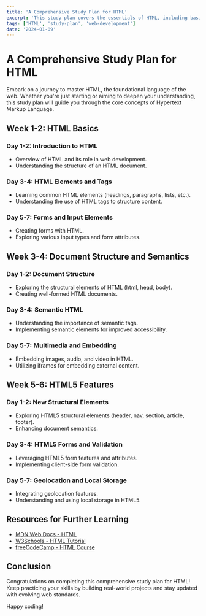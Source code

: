 ```yaml
---
title: 'A Comprehensive Study Plan for HTML'
excerpt: 'This study plan covers the essentials of HTML, including basic tags, document structure, and HTML5 features. It also provides resources for further learning.'
tags: ['HTML', 'study-plan', 'web-development']
date: '2024-01-09'
---
```


# A Comprehensive Study Plan for HTML

Embark on a journey to master HTML, the foundational language of the web. Whether you're just starting or aiming to deepen your understanding, this study plan will guide you through the core concepts of Hypertext Markup Language.

## Week 1-2: HTML Basics

### Day 1-2: Introduction to HTML
- Overview of HTML and its role in web development.
- Understanding the structure of an HTML document.

### Day 3-4: HTML Elements and Tags
- Learning common HTML elements (headings, paragraphs, lists, etc.).
- Understanding the use of HTML tags to structure content.

### Day 5-7: Forms and Input Elements
- Creating forms with HTML.
- Exploring various input types and form attributes.

## Week 3-4: Document Structure and Semantics

### Day 1-2: Document Structure
- Exploring the structural elements of HTML (html, head, body).
- Creating well-formed HTML documents.

### Day 3-4: Semantic HTML
- Understanding the importance of semantic tags.
- Implementing semantic elements for improved accessibility.

### Day 5-7: Multimedia and Embedding
- Embedding images, audio, and video in HTML.
- Utilizing iframes for embedding external content.

## Week 5-6: HTML5 Features

### Day 1-2: New Structural Elements
- Exploring HTML5 structural elements (header, nav, section, article, footer).
- Enhancing document semantics.

### Day 3-4: HTML5 Forms and Validation
- Leveraging HTML5 form features and attributes.
- Implementing client-side form validation.

### Day 5-7: Geolocation and Local Storage
- Integrating geolocation features.
- Understanding and using local storage in HTML5.

## Resources for Further Learning

- [MDN Web Docs - HTML](https://developer.mozilla.org/en-US/docs/Web/HTML)
- [W3Schools - HTML Tutorial](https://www.w3schools.com/html/)
- [freeCodeCamp - HTML Course](https://www.freecodecamp.org/)

## Conclusion

Congratulations on completing this comprehensive study plan for HTML! Keep practicing your skills by building real-world projects and stay updated with evolving web standards.

Happy coding!
